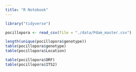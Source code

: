 ```yaml
---
title: "R Notebook"
---
```


```r
library("tidyverse")
```
```r
pocillopora <- read_csv(file = "./data/Pdam_master.csv")
```

```r
length(unique(pocillopora$genotype))
table(pocillopora$genotype)
table(pocillopora$Location)
```
```r
table(pocillopora$ORF)
table(pocillopora$ITS2)
```


